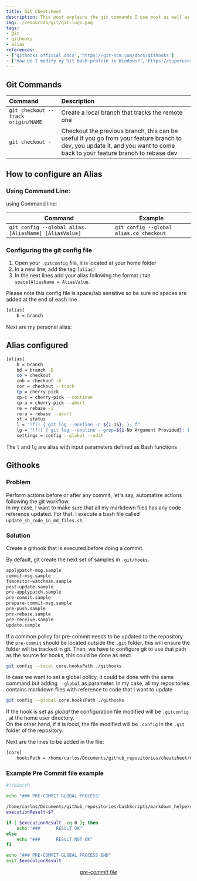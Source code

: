 ```yaml
---
title: Git Cheatsheet
description: This post explains the git commands I use most as well as some customizations like githooks
img: ./resources/git/git-logo.png
tags:
- git
- githooks
- alias
references:
- ['githooks official docs','https://git-scm.com/docs/githooks']
- ['How do I modify my Git Bash profile in Windows?','https://superuser.com/questions/602872/how-do-i-modify-my-git-bash-profile-in-windows']
---
```


## Git Commands

| Command                            | Description                                                                                                                                                               |
| :--------------------------------- | :------------------------------------------------------------------------------------------------------------------------------------------------------------------------ |
| `git checkout --track origin/NAME` | Create a local branch that tracks the remote one                                                                                                                          |
| `git checkout -`                   | Checkout the previous branch, this can be useful if you go from your feature branch to dev, you update it, and you want to come back to your feature branch to rebase dev |

<!-- TODO: list how to undo change in only one file using: -->
<!-- git show some_commit_sha1 |-|- some_file.c | git apply -R  (remove |) -->
<!-- https://stackoverflow.com/questions/2620775/revert-changes-to-a-file-in-a-commit  -->
<!-- TODO: list files in a commit: -->
<!-- git diff-tree |-|-no-commit-id |-|-name-only -r bd61ad98 (remove |)  -->
<!-- https://stackoverflow.com/questions/424071/how-to-list-all-the-files-in-a-commit -->
<!-- TODO: Add all the things you have in your Onenote notebooks -->
<!-- TODO add https://stackoverflow.com/questions/3701404/how-can-i-list-all-commits-that-changed-a-specific-file -->
<!-- TODO: https://fettblog.eu/snippets/git/reverting-a-single-file/ -->

## How to configure an Alias

### Using Command Line:

using Command line: 


| Command                                              | Example                                 |
| ---------------------------------------------------- | --------------------------------------- |
| `git config --global alias.[AliasName] [AliasValue]` | `git config --global alias.co checkout` |

### Configuring the git config file

1. Open your `.gitconfig` file, it is located at your home folder
2. In a new line, add the tag `[alias]`
3. In the next lines add your alias following the format `[TAB space]AliasName = AliasValue`. 

Please note this config file is space/tab sensitive so be sure no spaces are added at the end of each line

```bash
[alias]
	b = branch
```


Next are my personal alias:
<!-- ## Advanced Alias -->

<!-- You can define alias that receives parameters as next -->
<!-- TODO: Explain -->

## Alias configured

```bash {1,2,3-4}
[alias]
	b = branch
	bd = branch -D
	co = checkout
	cob = checkout -b
	cor = checkout --track
	cp = cherry-pick
	cp-c = cherry-pick --continue
	cp-a = cherry-pick --abort
	re = rebase -i
	re-a = rebase --abort
	st = status
	l = "!f() { git log --oneline -n ${1-15}; }; f"
	lg = "!f() { git log --oneline --grep=${1-No Argument Provided}; }; f"
	settings = config --global --edit
```

<CaptionRender label="Check the file here" link="posts/cheatsheets/resources/git/git-alias"/>

<!-- TODO: Add a alias to push and open the PR link automatically -->
<!-- you pass a boolean parameter depending depending on which the PR link will be open  -->

The `l` and `lg` are alias with input parameters defined as Bash functions

## Githooks
<!-- TODO: Define an article and create in tutorials -->
<!-- TODO: Define a cheatsheet here -->
<!-- TODO: Add a git hoook to open the PR link when you do a push -->
<!-- https://stackoverflow.com/questions/49969134/how-to-add-message-with-link-to-new-pull-request-page-after-pushing-branch-to-gi -->

### Problem

Perform actions before or after any commit, let's say, automatize actions following the git workflow. \
In my case, I want to make sure that all my markdown files has any code reference updated. For that, I execute a bash file called `update_sh_code_in_md_files.sh`.

### Solution

Create a githook that is executed before doing a commit.


By default, git create the next set of samples in  `.git/hooks`.

```bash
applypatch-msg.sample
commit-msg.sample
fsmonitor-watchman.sample
post-update.sample
pre-applypatch.sample
pre-commit.sample
prepare-commit-msg.sample
pre-push.sample
pre-rebase.sample
pre-receive.sample
update.sample
```

If a common policy for pre-commit needs to be updated to the repository the `pre-commit` should be located outside the `.git` folder, this will ensure the folder will be tracked in git. Then, we have to configure git to use that path as the source for hooks, this could be done as next:

```bash
git config --local core.hooksPath ./githooks
```

In case we want to set a global policy, it could be done with the same command but adding `--global` as parameter. In my case, all my repositories contains markdown files with reference to code that I want to update 


```bash
git config --global core.hooksPath ./githooks
```

If the hook is set as *global* the configuration file modified will be  `.gitconfig `, at the home user directory. \
On the other hand, if it is *local*, the file modified will be `.config` in  the `.git` folder of the repository.

Next are the lines to be added in the file:
<!-- CODE_START ./resources/git/githooks/gitconfig-with-hooks bash -->
```bash
[core]
	hooksPath = /home/carlos/Documents/github_repositories/cheatsheet/GitCheatsheet/resources/githooks/
```
<!-- CODE_END -->



### Example Pre Commit file example
<!-- TODO: Get the list of files to be modified and add them to the commit as follow -->
<!-- to avoid have them as separate (second) commit when modified -->
<!-- git add /home/carlos/Documents/github_repositories/cheatsheet/BashCheatSheet/BashCheatSheet.md -->

<!-- CODE_START ./resources/git/githooks/pre-commit bash -->
```bash
#!/bin/sh

echo "### PRE-COMMIT GLOBAL PROCESS"

/home/carlos/Documents/github_repositories/bashScripts/markdown_helpers/update_code_in_docs/update_sh_code_in_md_files.sh
executionResult=$?

if [ $executionResult -eq 0 ]; then
    echo "###      RESULT OK"
else
    echo "###      RESULT NOT OK"
fi

echo "### PRE-COMMIT GLOBAL PROCESS END"
exit $executionResult
```
<!-- CODE_END -->

<p align="center">
  <a href="./resources/git/githooks/pre-commit"><i>pre-commit file</i></a>
</p>

<!-- TODO: https://kurtdowswell.com/software-development/git-bash-aliases/  -->
<!-- TODO: https://jondavidjohn.com/git-aliases-parameters/  -->
<!-- https://emmanuelbernard.com/blog/2014/04/14/split-a-commit-in-two-with-git/ -->
